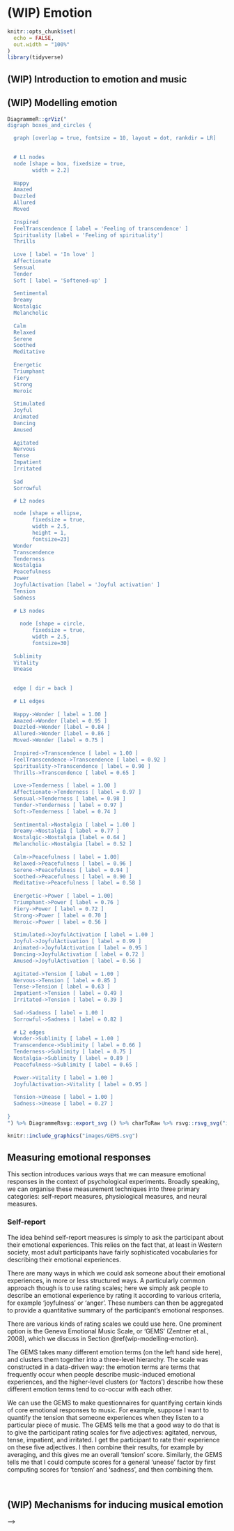 # (WIP) Emotion

```r
knitr::opts_chunk$set(
  echo = FALSE,
  out.width = "100%"
)
library(tidyverse)
```

## (WIP) Introduction to emotion and music

## (WIP) Modelling emotion

```r
DiagrammeR::grViz("
digraph boxes_and_circles {

  graph [overlap = true, fontsize = 10, layout = dot, rankdir = LR]

  
  # L1 nodes
  node [shape = box, fixedsize = true,
        width = 2.2]
  
  Happy
  Amazed
  Dazzled
  Allured 
  Moved 
  
  Inspired
  FeelTranscendence [ label = 'Feeling of transcendence' ]
  Spirituality [label = 'Feeling of spirituality']
  Thrills
  
  Love [ label = 'In love' ]
  Affectionate
  Sensual
  Tender
  Soft [ label = 'Softened-up' ]
  
  Sentimental
  Dreamy
  Nostalgic
  Melancholic
  
  Calm
  Relaxed
  Serene
  Soothed
  Meditative
  
  Energetic
  Triumphant
  Fiery
  Strong
  Heroic
  
  Stimulated
  Joyful
  Animated
  Dancing
  Amused
  
  Agitated
  Nervous
  Tense
  Impatient
  Irritated
  
  Sad
  Sorrowful

  # L2 nodes

  node [shape = ellipse,
        fixedsize = true,
        width = 2.5, 
        height = 1,
        fontsize=23] 
  Wonder
  Transcendence
  Tenderness
  Nostalgia
  Peacefulness
  Power
  JoyfulActivation [label = 'Joyful activation' ]
  Tension
  Sadness
  
  # L3 nodes
  
    node [shape = circle,
        fixedsize = true,
        width = 2.5, 
        fontsize=30] 
  
  Sublimity
  Vitality
  Unease

  
  edge [ dir = back ]
  
  # L1 edges
  
  Happy->Wonder [ label = 1.00 ]
  Amazed->Wonder [label = 0.95 ]
  Dazzled->Wonder [label = 0.84 ]
  Allured->Wonder [label = 0.86 ]
  Moved->Wonder [label = 0.75 ]
  
  Inspired->Transcendence [ label = 1.00 ]
  FeelTranscendence->Transcendence [ label = 0.92 ]
  Spirituality->Transcendence [ label = 0.90 ]
  Thrills->Transcendence [ label = 0.65 ]
  
  Love->Tenderness [ label = 1.00 ]
  Affectionate->Tenderness [ label = 0.97 ]
  Sensual->Tenderness [ label = 0.98 ]
  Tender->Tenderness [ label = 0.97 ]
  Soft->Tenderness [ label = 0.74 ]
  
  Sentimental->Nostalgia [ label = 1.00 ]
  Dreamy->Nostalgia [ label = 0.77 ]
  Nostalgic->Nostalgia [label = 0.64 ]
  Melancholic->Nostalgia [label = 0.52 ]
  
  Calm->Peacefulness [ label = 1.00]
  Relaxed->Peacefulness [ label = 0.96 ]
  Serene->Peacefulness [ label = 0.94 ]
  Soothed->Peacefulness [ label = 0.90 ]
  Meditative->Peacefulness [ label = 0.58 ]
  
  Energetic->Power [ label = 1.00]
  Triumphant->Power [ label = 0.76 ]
  Fiery->Power [ label = 0.72 ]
  Strong->Power [ label = 0.70 ]
  Heroic->Power [ label = 0.56 ]
  
  Stimulated->JoyfulActivation [ label = 1.00 ]
  Joyful->JoyfulActivation [ label = 0.99 ]
  Animated->JoyfulActivation [ label = 0.95 ]
  Dancing->JoyfulActivation [ label = 0.72 ]
  Amused->JoyfulActivation [ label = 0.56 ]
  
  Agitated->Tension [ label = 1.00 ]
  Nervous->Tension [ label = 0.85 ]
  Tense->Tension [ label = 0.63 ]
  Impatient->Tension [ label = 0.49 ]
  Irritated->Tension [ label = 0.39 ]
  
  Sad->Sadness [ label = 1.00 ]
  Sorrowful->Sadness [ label = 0.82 ]
  
  # L2 edges
  Wonder->Sublimity [ label = 1.00 ]
  Transcendence->Sublimity [ label = 0.66 ]
  Tenderness->Sublimity [ label = 0.75 ]
  Nostalgia->Sublimity [ label = 0.89 ]
  Peacefulness->Sublimity [ label = 0.65 ]
  
  Power->Vitality [ label = 1.00 ]
  JoyfulActivation->Vitality [ label = 0.95 ]
  
  Tension->Unease [ label = 1.00 ]
  Sadness->Unease [ label = 0.27 ]
  
}
") %>% DiagrammeRsvg::export_svg () %>% charToRaw %>% rsvg::rsvg_svg("images/GEMS.svg")

knitr::include_graphics("images/GEMS.svg")
```

## Measuring emotional responses

This section introduces various ways that we can measure emotional responses in the context of psychological experiments. Broadly speaking, we can organise these measurement techniques into three primary categories: self-report measures, physiological measures, and neural measures.

### Self-report

The idea behind self-report measures is simply to ask the participant about their emotional experiences. This relies on the fact that, at least in Western society, most adult participants have fairly sophisticated vocabularies for describing their emotional experiences.

There are many ways in which we could ask someone about their emotional experiences, in more or less structured ways. A particularly common approach though is to use rating scales; here we simply ask people to describe an emotional experience by rating it according to various criteria, for example 'joyfulness' or 'anger'. These numbers can then be aggregated to provide a quantitative summary of the participant's emotional responses.

There are various kinds of rating scales we could use here. One prominent option is the Geneva Emotional Music Scale, or 'GEMS' (Zentner et al., 2008), which we discuss in Section \@ref(wip-modelling-emotion). 

The GEMS takes many different emotion terms (on the left hand side here), and clusters them together into a three-level hierarchy. The scale was constructed in a data-driven way: the emotion terms are terms that frequently occur when people describe music-induced emotional experiences, and the higher-level clusters (or 'factors') describe how these different emotion terms tend to co-occur with each other.

We can use the GEMS to make questionnaires for quantifying certain kinds of core emotional responses to music. For example, suppose I want to quantify the tension that someone experiences when they listen to a particular piece of music. The GEMS tells me that a good way to do that is to give the participant rating scales for five adjectives: agitated, nervous, tense, impatient, and irritated. I get the participant to rate their experience on these five adjectives. I then combine their results, for example by averaging, and this gives me an overall 'tension' score. Similarly, the GEMS tells me that I could compute scores for a general 'unease' factor by first computing scores for 'tension' and 'sadness', and then combining them.

\

## (WIP) Mechanisms for inducing musical emotion

<!-- <!-- Can we include some music therapy here? -->

-->

<!-- Credit: Internet Archive Book Images, no restrictions, via Wikimedia Commons -->

<!-- from here: <https://docs.google.com/document/d/1arLtzHGsrLomU8mlCHXJuyYk5zfq9FPzFeKh8k8MvJk/edit#> -->

<!-- see images directory -->

<!-- #### Heart rate -->

<!-- Heart rate can be measured with inexpensive and unobtrusive heart rate monitors. Many smart watches nowadays even include heart rate monitors as standard. -->

<!-- #### Respiration rate -->

<!-- The respiration rate corresponds to the number of breaths that the participant takes per minute. One way of measuring this is with a 'pneumograph', as displayed here: a pneumograph measures respiration by tracking chest movements. -->

<!-- #### Skin conductance -->

<!-- #### Skin temperature -->

<!-- #### Facial electromyography -->

<!-- #### Pupillometry -->

<!-- Goosebumps -->

<!-- Intense emotional experiences, especially in the context of music, are often accompanied by skin tingling and goosebumps, corresponding to a process called 'piloerection' where body hairs stand on end. These experiences are called 'chills'. It's possible to record the development of goosebumps using custom cameras placed for example on the participant's arm. -->

<!-- Schematic illustration of piloerection. Credit: AnthonyCaccese, CC BY-SA 4.0, via Wikimedia Commons -->
